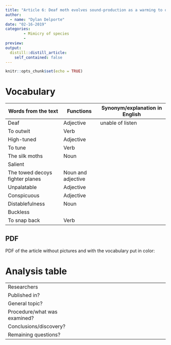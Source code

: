 ```yaml
---
title: "Article 6: Deaf moth evolves sound-production as a warming to outwit its production "
author: 
  - name: "Dylan Delporte"
date: "02-16-2019"
categories:
        - Mimicry of species
        - 
preview: 
output:
  distill::distill_article:
    self_contained: false
---
```


```r
knitr::opts_chunk$set(echo = TRUE)
```

# Vocabulary 

| Words from the text | Functions   |  Synonym/explanation in English |
| ------------------- | ------------|------------- |
| Deaf | Adjective | unable of listen  | 
| To outwit  | Verb |     | 
| High-tuned |  Adjective |     | 
| To tune | Verb |     | 
| The silk moths | Noun |     | 
| Salient |     |     | 
| The towed decoys fighter planes | Noun and adjective |     | 
| Unpalatable  | Adjective |     | 
| Conspicuous | Adjective |     | 
| Distablefulness | Noun |     | 
| Buckless |     |     | 
| To snap back | Verb |     | 


## PDF
PDF of the article without pictures and with the vocabulary put in color:




# Analysis table 

|                              |                                                                     |
| ---------------------------- | ------------------------------------------------------------------- |
| Researchers                  |  |
| Published in?                |     |
| General topic?               |  |
| Procedure/what was examined? |     |
| Conclusions/discovery?       |   |
| Remaining questions?         | |






